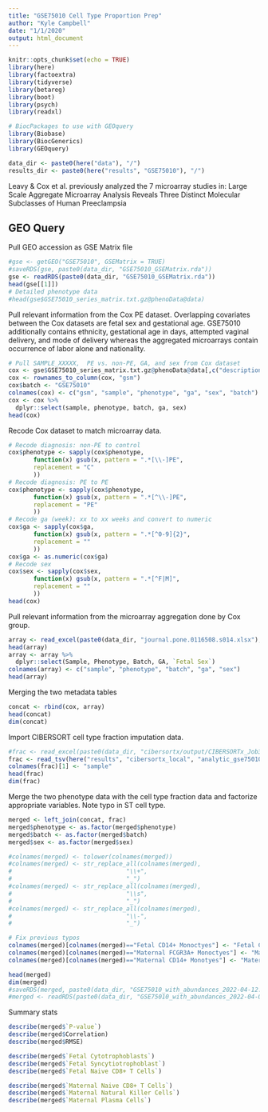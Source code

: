 ```yaml
---
title: "GSE75010 Cell Type Proportion Prep"
author: "Kyle Campbell"
date: "1/1/2020"
output: html_document
---
```


```r
knitr::opts_chunk$set(echo = TRUE)
library(here)
library(factoextra)
library(tidyverse)
library(betareg)
library(boot)
library(psych)
library(readxl)

# BiocPackages to use with GEOquery
library(Biobase)
library(BiocGenerics)
library(GEOquery)

data_dir <- paste0(here("data"), "/")
results_dir <- paste0(here("results", "GSE75010"), "/")
```
Leavy & Cox et al. previously analyzed the 7 microarray studies in:
Large Scale Aggregate Microarray Analysis Reveals Three Distinct Molecular Subclasses of Human Preeclampsia

## GEO Query
Pull GEO accession as GSE Matrix file
```r
#gse <- getGEO("GSE75010", GSEMatrix = TRUE)
#saveRDS(gse, paste0(data_dir, "GSE75010_GSEMatrix.rda"))
gse <- readRDS(paste0(data_dir, "GSE75010_GSEMatrix.rda"))
head(gse[[1]])
# Detailed phenotype data
#head(gse$GSE75010_series_matrix.txt.gz@phenoData@data)
```

Pull relevant information from the Cox PE dataset. Overlapping covariates between the Cox datasets are fetal sex and gestational age. GSE75010 additionally contains ethnicity, gestational age in days, attempted vaginal delivery, and mode of delivery whereas the aggregated microarrays contain occurrence of labor alone and nationality.
```r
# Pull SAMPLE_XXXXX,  PE vs. non-PE, GA, and sex from Cox dataset
cox <- gse$GSE75010_series_matrix.txt.gz@phenoData@data[,c("description", "characteristics_ch1", "characteristics_ch1.18", "characteristics_ch1.20")]
cox <- rownames_to_column(cox, "gsm")
cox$batch <- "GSE75010"
colnames(cox) <- c("gsm", "sample", "phenotype", "ga", "sex", "batch")
cox <- cox %>%
  dplyr::select(sample, phenotype, batch, ga, sex)
head(cox)
```

Recode Cox dataset to match microarray data.
```r
# Recode diagnosis: non-PE to control
cox$phenotype <- sapply(cox$phenotype,
       function(x) gsub(x, pattern = ".*[\\-]PE",
       replacement = "C"
       ))
# Recode diagnosis: PE to PE
cox$phenotype <- sapply(cox$phenotype,
       function(x) gsub(x, pattern = ".*[^\\-]PE",
       replacement = "PE"
       ))
# Recode ga (week): xx to xx weeks and convert to numeric
cox$ga <- sapply(cox$ga,
       function(x) gsub(x, pattern = ".*[^0-9]{2}",
       replacement = ""
       ))
cox$ga <- as.numeric(cox$ga)
# Recode sex
cox$sex <- sapply(cox$sex,
       function(x) gsub(x, pattern = ".*[^F|M]",
       replacement = ""
       ))
head(cox)
```

Pull relevant information from the microarray aggregation done by Cox group.
```r
array <- read_excel(paste0(data_dir, "journal.pone.0116508.s014.xlsx"), col_names = TRUE)
head(array)
array <- array %>%
  dplyr::select(Sample, Phenotype, Batch, GA, `Fetal Sex`)
colnames(array) <- c("sample", "phenotype", "batch", "ga", "sex")
head(array)
```

Merging the two metadata tables
```r
concat <- rbind(cox, array)
head(concat)
dim(concat)
```

Import CIBERSORT cell type fraction imputation data.
```r
#frac <- read_excel(paste0(data_dir, "cibersortx/output/CIBERSORTx_Job36_Results_no_min_expr_2000_max_genes.xlsx"))
frac <- read_tsv(here("results", "cibersortx_local", "analytic_gse75010", "CIBERSORTx_Adjusted.txt"))
colnames(frac)[1] <- "sample"
head(frac)
dim(frac)
```

Merge the two phenotype data with the cell type fraction data and factorize appropriate variables. Note typo in ST cell type.
```r
merged <- left_join(concat, frac)
merged$phenotype <- as.factor(merged$phenotype)
merged$batch <- as.factor(merged$batch)
merged$sex <- as.factor(merged$sex)

#colnames(merged) <- tolower(colnames(merged))
#colnames(merged) <- str_replace_all(colnames(merged),
#                                "\\+",
#                                "_")
#colnames(merged) <- str_replace_all(colnames(merged),
#                                "\\s",
#                                "_")
#colnames(merged) <- str_replace_all(colnames(merged),
#                                "\\-",
#                                "_")

# Fix previous typos
colnames(merged)[colnames(merged)=="Fetal CD14+ Monoctyes"] <- "Fetal CD14+ Monocytes"
colnames(merged)[colnames(merged)=="Maternal FCGR3A+ Monoctyes"] <- "Maternal FCGR3A+ Monocytes"
colnames(merged)[colnames(merged)=="Maternal CD14+ Monotyes"] <- "Maternal CD14+ Monocytes"

head(merged)
dim(merged)
#saveRDS(merged, paste0(data_dir, "GSE75010_with_abundances_2022-04-12.rda"))
#merged <- readRDS(paste0(data_dir, "GSE75010_with_abundances_2022-04-05.rda"))
```

Summary stats
```r
describe(merged$`P-value`)
describe(merged$Correlation)
describe(merged$RMSE)
```

```r
describe(merged$`Fetal Cytotrophoblasts`)
describe(merged$`Fetal Syncytiotrophoblast`)
describe(merged$`Fetal Naive CD8+ T Cells`)
```

```r
describe(merged$`Maternal Naive CD8+ T Cells`)
describe(merged$`Maternal Natural Killer Cells`)
describe(merged$`Maternal Plasma Cells`)
```

